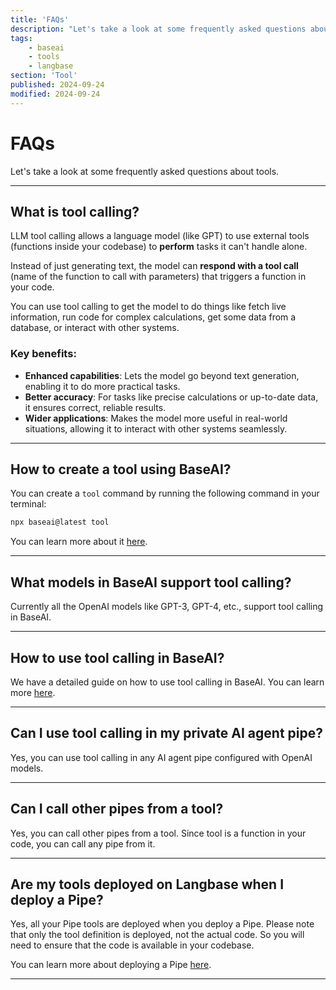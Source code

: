 ```yaml
---
title: 'FAQs'
description: "Let's take a look at some frequently asked questions about tools."
tags:
    - baseai
    - tools
    - langbase
section: 'Tool'
published: 2024-09-24
modified: 2024-09-24
---
```


# FAQs

Let's take a look at some frequently asked questions about tools.

---

## What is tool calling?

LLM tool calling allows a language model (like GPT) to use external tools (functions inside your codebase) to **perform** tasks it can't handle alone.

Instead of just generating text, the model can **respond with a tool call** (name of the function to call with parameters) that triggers a function in your code.

You can use tool calling to get the model to do things like fetch live information, run code for complex calculations, get some data from a database, or interact with other systems.

### Key benefits:

- **Enhanced capabilities**: Lets the model go beyond text generation, enabling it to do more practical tasks.
- **Better accuracy**: For tasks like precise calculations or up-to-date data, it ensures correct, reliable results.
- **Wider applications**: Makes the model more useful in real-world situations, allowing it to interact with other systems seamlessly.

---

## How to create a tool using BaseAI?

You can create a `tool` command by running the following command in your terminal:

```bash
npx baseai@latest tool
```

You can learn more about it [here](/docs/tool/quickstart).

---

## What models in BaseAI support tool calling?

Currently all the OpenAI models like GPT-3, GPT-4, etc., support tool calling in BaseAI.

---

## How to use tool calling in BaseAI?

We have a detailed guide on how to use tool calling in BaseAI. You can learn more [here](/docs/tools/quickstart).

---

## Can I use tool calling in my private AI agent pipe?

Yes, you can use tool calling in any AI agent pipe configured with OpenAI models.

---

## Can I call other pipes from a tool?

Yes, you can call other pipes from a tool. Since tool is a function in your code, you can call any pipe from it.

---

## Are my tools deployed on Langbase when I deploy a Pipe?

Yes, all your Pipe tools are deployed when you deploy a Pipe. Please note that only the tool definition is deployed, not the actual code. So you will need to ensure that the code is available in your codebase.

You can learn more about deploying a Pipe [here](/docs/deployment/deploy).

---
